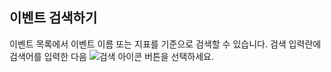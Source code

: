 ## 이벤트 검색하기

이벤트 목록에서 이벤트 이름 또는 지표를 기준으로 검색할 수 있습니다. 검색 입력란에 검색어를 입력한 다음 ![검색 아이콘](/img/ico-search.svg) 버튼을 선택하세요.
